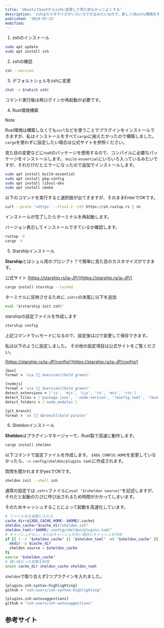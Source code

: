 ```yaml
---
title: 'Ubuntuでbashからzshに変更して見た目もかっこよくする'
description: 'zshはカスタマイズがいろいろできるみたいなので、新しくUbuntu環境を手にした機会にためしてみました。'
published: '2024-07-22'
modified:
---
```


1. zshのインストール

```bash
sudo apt update
sudo apt install zsh
```


2. zshの確認

```bash
zsh --version
```


3. デフォルトシェルをzshに変更

```bash
chsh -s $(which zsh)
```

コマンド実行後は再ログインか再起動が必要です。


4. Rust環境構築

> [!NOTE]
> Rust環境は構築しなくても`curl`などを使うことでプラグインをインストールできますが、私はインストールをすべて`cargo`に揃えたかったので構築しました。`cargo`を使わずに設定したい場合は公式サイトを参照ください。

見た目の変更などにrustのパッケージを使用するので、コンパイルに必要なパッケージをインストールします。
`build-essential`にいろいろ入っているみたいですが、それだけだとエラーになったので追加でインストールします。

```zsh
sudo apt install build-essential
sudo apt install pkg-config
sudo apt install libssl-dev
sudo apt install cmake
```

以下のコマンドを実行すると選択肢が出てきますが、そのままEnterでOKです。

```zsh
curl --proto '=https' --tlsv1.2 -sSf https://sh.rustup.rs | sh
```

インストールが完了したらターミナルを再起動します。

バージョン表示してインストールできているか確認します。

```zsh
rustup -V
cargo -V
```

5. Starshipインストール

**Starship**とはシェル用のプロンプト？で簡単に見た目のカスタマイズができます。

公式サイト
[https://starship.rs/ja-JP/](https://starship.rs/ja-JP/)

```zsh
cargo install starship --locked
```

ターミナルに反映させるために`.zshrc`の末尾に以下を追加

```zsh title=".zshrc"
eval "$(starship init zsh)"
```

starshipの設定ファイルを作成します

```zsh
starship config
```

上記コマンドで`vi`モードになるので、設定後は`ZZ`で変更して保存できます。

私は以下のように設定しました。
その他の設定項目は公式サイトをご覧ください。

[https://starship.rs/ja-JP/config/](https://starship.rs/ja-JP/config/)

```zsh title='~/.config/starship.toml'
[bun]
format = 'via [🥟 $version](bold green)'

[nodejs]
format = 'via [ $version](bold green)'
detect_extensions = ['js', 'mjs', 'cjs', 'ts', 'mts', 'cts']
detect_files = ['package.json', '.node-version', '!bunfig.toml', '!bun.lockb']
detect_folders = ['node_modules']

[git_branch]
format = 'on [ $branch](bold purple)'
```


6. Sheldonインストール

**Sheldon**はプラグインマネージャーで、Rust製で高速に動作します。

```zsh
cargo install sheldon
```

以下コマンドで設定ファイルを作成します。
`$XDG_CONFIG_HOME`を変更していなかったら、`~/.config/sheldon/plugins.toml`に作成されます。

質問を聞かれますがyesでOKです。

```zsh
sheldon init --shell zsh
```

通常の設定では`.zshrc`ファイルに`eval "$(sheldon source)"`を記述しますが、それだと起動のたびに呼び出されるため時間がかかってしまいます。

そのためキャッシュすることによって起動を高速化しています。

```zsh title=".zshrc"
# ファイル名を変数に入れる
cache_dir=${XDG_CACHE_HOME:-$HOME/.cache}
sheldon_cache="$cache_dir/sheldon.zsh"
sheldon_toml="$HOME/.config/sheldon/plugins.toml"
# キャッシュがない、またはキャッシュが古い場合にキャッシュを作成
if [[ ! -r "$sheldon_cache" || "$sheldon_toml" -nt "$sheldon_cache" ]]; then
  mkdir -p $cache_dir
  sheldon source > $sheldon_cache
fi
source "$sheldon_cache"
# 使い終わった変数を削除
unset cache_dir sheldon_cache sheldon_toml
```

`sheldon`で取り合えず2つプラグインを入れました。

```zsh title="~/.config/sheldon/plugins.toml"
[plugins.zsh-syntax-highlighting]
github = "zsh-users/zsh-syntax-highlighting"

[plugins.zsh-autosuggestions]
github = "zsh-users/zsh-autosuggestions"
```


## 参考サイト
<LinkCard url="https://qiita.com/yoshi_yast/items/5eaa917e567b3add55ac" />
<LinkCard url="https://zenn.dev/ryuu/articles/customize-your-terminal" />
<LinkCard url="https://qiita.com/neruneruna7/items/1569350742c686ceefbe" />
<LinkCard url="https://zenn.dev/fuzmare/articles/zsh-plugin-manager-cache" />
